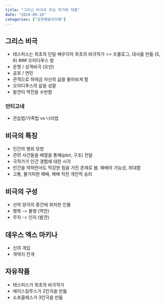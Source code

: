 ```yaml
---
title: "그리스 비극의 주요 작가와 작품"
date: "2024-09-18"
categories: ["공연예술의이해"]
---
```


## 그리스 비극
- 테스피스는 최초의 단일 배우이자 최초의 비극작가 => 프롤로그, 대사를 만듦 (5, 6)
### 오이디푸스 왕
- 운명 / 성격비극 (오만)
- 공포 / 연민
- 관객으로 하여금 자신의 삶을 돌아보게 함
- 오이디푸스의 삶을 성찰
- 발견이 역전을 수반함

### 안티고네
- 관습법/가족법 vs 나라법

## 비극의 특징
- 인간의 행위 모방
- 관련 사건들을 배열을 통해(plot, 구조) 전달
- 극작가가 인간 경험에 대한 시각
- 인간을 약하먄서도 막강한 힘을 가진 존재로 봄. 패배의 가능성, 위대함
- 고통, 불가피한 패배, 패배 직전 개인적 승리

## 비극의 구성
- 선악 양극의 중간에 위치한 인물
- 행복 -> 불행 (역전)
- 무지 -> 인지 (발견)

## 데우스 엑스 마키나
- 신의 개입
- 개억지 전개

## 자유작품
- 테스피스가 최초의 비극작가
- 에이스킬루스가 2인극을 만듦
- 소포클레스가 3인극을 만듦
